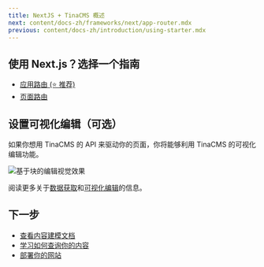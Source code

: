 ```yaml
---
title: NextJS + TinaCMS 概述
next: content/docs-zh/frameworks/next/app-router.mdx
previous: content/docs-zh/introduction/using-starter.mdx
---
```


## 使用 Next.js？选择一个指南

- [应用路由 (⭐ 推荐)](/docs/frameworks/next/app-router/)
- [页面路由](/docs/frameworks/next/pages-router)

## 设置可视化编辑（可选）

如果你想用 TinaCMS 的 API 来驱动你的页面，你将能够利用 TinaCMS 的可视化编辑功能。

![基于块的编辑视觉效果](/gif/blocks.gif)

阅读更多关于[数据获取](/docs/features/data-fetching/)和[可视化编辑](/docs/contextual-editing/overview/)的信息。

## 下一步

- [查看内容建模文档](/docs/schema/)
- [学习如何查询你的内容](/docs/features/data-fetching/)
- [部署你的网站](/docs/tinacloud)